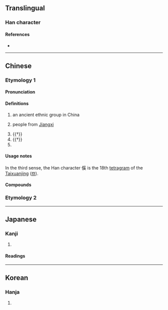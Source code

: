 {{character info}}
==Translingual==

===Han character===
{{Han char|rn=9|rad=人|as=10|sn=12|four=22234|canj=OBVK|ids=⿰亻奚}}

====References====
* {{Han ref|kx=0113.130|dkj=00959|dj=0241.040|hdz=10203.210|uh=5092|ud=20626|bh=D85D|bd=55389}}

----

==Chinese==
{{zh-forms}}

===Etymology 1===

====Pronunciation====
{{zh-pron
|m=xī
|c=hai4,hai6
|mc=y
|oc=y
|ma=
|cat=pn,n
}}

====Definitions====
{{zh-hanzi}}

# {{lb|zh|historical}} an ancient ethnic group in China
# {{lb|zh|obsolete}} people from [[Jiangxi]]
# {{†}} {{zh-alt-form|徯|to [[wait]]}}
# {{†}} {{zh-alt-form|蹊|tr=xī|[[footpath]]}}
# {{surname|zh}}

====Usage notes====
In the third sense, the Han character 傒 is the 18th [[tetragram]] of the [[Taixuanjing]] ([[𝌗]]).

====Compounds====
{{zh-der|傒落|僥傒|傒倖}}

===Etymology 2===
{{zh-see|繫|v|to [[arrest]]; to [[imprison]]}}

----

==Japanese==

===Kanji===
{{ja-kanji|grade=|rs=人10}}

# {{rfdef|ja|sort=人10}}

====Readings====
{{ja-readings
|goon=げい
|kanon=けい
|kun=あや-うい<あや-ふい, つな-ぐ
}}

----

==Korean==

===Hanja===
{{ko-hanja|hangeul=혜|rv=hye|mr=hye}}

# {{rfdef|ko|sort=人10}}